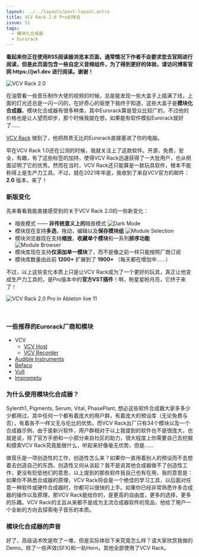 ```yaml
---
layout: ../../layouts/post-layout.astro
title: VCV Rack 2.0 Pro初体验
issue: 51
tags:
  - 模块化合成器
  - Eurorack
---
```



<div class="sugg-back">
  <strong>看起来你正在使用RSS阅读器浏览本页面，通常情况下作者不会要求您去官网进行阅读，但是此页面包含一些自定义音频组件，为了得到更好的体验，请访问博客官网 https://jw1.dev 进行阅读。谢谢！</strong>
  <br/>
</div>

![VCV Rack 2.0](https://blog-r2.jw1.dev/p_assets/202112/rack.jpg)

在油管看一些音乐制作大佬的视频的时候，总是能发现一些大盒子上插满了线，上面的灯光还总是一闪一闪的，在好奇心的驱使下我终于知道，这些大盒子是**模块化合成器**。模块化合成器有很多种类，其中Eurorack算是受众比较广的，不过他的价格也是让人望而却步，那个时候我就在想，如果能有软件模拟Eurorack就好了……

[VCV Rack](https://vcvrack.com/) 做到了，他把昂贵无比的Eurorack直接塞进了你的电脑。

早在VCV Rack 1.0还在公测的时候，我就关注上了这款软件。开源，免费，安全，有趣，有了这些标签的加持，使得VCV Rack迅速获得了一大批用户，也从侧面证明了它的优秀。然而在当时，VCV Rack还只能算是一款玩具软件，根本不能称得上是生产力工具。不过，就在2021年年底，我收到了来自VCV官方的邮件：**2.0** 版本，来了！

### 新版变化

先来看看我能直接感受到的关于VCV Rack 2.0的一些新变化：

- 暗夜模式 —— **非传统意义上的**暗夜模式
  ![Dark Mode](https://blog-r2.jw1.dev/p_assets/202112/img.png)
- 模块现在支持**多选**，拖动，编辑以及**保存模块组**
  ![Module Selection](https://blog-r2.jw1.dev/p_assets/202112/img_1.png)
- 模块浏览器现在支持**缩放**，**收藏单个模块**和一系列**排序功能**
  ![Module Browser](https://blog-r2.jw1.dev/p_assets/202112/img_2.png)
- 模块库现在支持**仅添加单一模块**了，而不是像之前一样只能按照厂商订阅
- 模块库数量由此前 **1200+** 扩展到了 **1900+** （每天都在增加中……）

不过，以上这些变化本质上只是让VCV Rack成为了一个更好的玩具，真正让他变成生产力工具的，是Pro版本中的**官方VST插件**！啊，盼星星盼月亮，它终于来了！

![VCV Rack 2.0 Pro in Ableton live 11](https://blog-r2.jw1.dev/p_assets/202112/rack-in-live-s.jpg)

<br/>

### 一些推荐的Eurorack厂商和模块

- VCV
  - [VCV Host](https://library.vcvrack.com/VCV-Host)
  - [VCV Recorder](https://library.vcvrack.com/VCV-Recorder)
- [Audible Instruments](https://library.vcvrack.com/AudibleInstruments)
- [Befaco](https://library.vcvrack.com/Befaco)
- [Vult](https://library.vcvrack.com/VultModules)
- [Impromptu](https://library.vcvrack.com/ImpromptuModular)

### 为什么使用模块化合成器？

Sylenth1, Pigments, Serum, Vital, PhasePlant, 想必这些软件合成器大家多多少少都用过，其中任何一个都有着庞大的用户群，有着庞大的预设库（无论免费与否），有着各不一样又无与伦比的优势。而VCV Rack出厂只有34个模块以及一个合成器示例，由于是新兴软件，用户群相对于以上我提到的软件也不是很庞大，也就是说，除了官方手册和一小部分来自社区的助力，很大程度上你需要自己去挖掘和摸索VCV Rack究竟能做什么，听起来好像毫无优势，但是……

做音乐是一项创造性的工作，创造性怎么来？如果你一直用着别人的预设而不去想着去创造自己的东西，创造性又何从谈起？我不是说其他合成器做不了创造性工作，更没有贬低他们的意思，以上提到的那些软件我自己也有在用，我的意思是： 如果你不熟悉合成器的原理，VCV Rack将会是一个绝佳的学习工具，以后面对任意一种软件或硬件合成器时，你都可以很快的上手。如果你已经非常熟悉许多合成器的操作以及原理，那VCV Rack能给你的，是更高的自由度，更多的选择，更多的乐趣。VCV Rack的主旨从来都不是成为主流合成器软件的竞品，他给了用户一个全新的方向去探索电子音乐的本质。

### 模块化合成器的声音

好了，高级话术吹是吹了一堆，但是实际体验下来究竟怎么样？请大家欣赏我做的Demo。除了一些声效(SFX)和一轨Horn，其他全部使用了VCV Rack。

<AppAudio src="https://blog-r2.jw1.dev/p_assets/202112/vcv-test.mp3" label="VCV Rack in action" />
